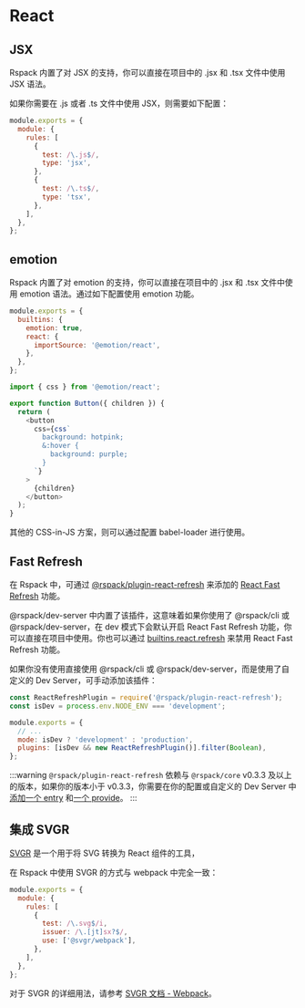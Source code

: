 # React

## JSX

Rspack 内置了对 JSX 的支持，你可以直接在项目中的 .jsx 和 .tsx 文件中使用 JSX 语法。

如果你需要在 .js 或者 .ts 文件中使用 JSX，则需要如下配置：

```js title=rspack.config.js
module.exports = {
  module: {
    rules: [
      {
        test: /\.js$/,
        type: 'jsx',
      },
      {
        test: /\.ts$/,
        type: 'tsx',
      },
    ],
  },
};
```

## emotion

Rspack 内置了对 emotion 的支持，你可以直接在项目中的 .jsx 和 .tsx 文件中使用 emotion 语法。通过如下配置使用 emotion 功能。

```js title=rspack.config.js
module.exports = {
  builtins: {
    emotion: true,
    react: {
      importSource: '@emotion/react',
    },
  },
};
```

```js title=src/index.tsx
import { css } from '@emotion/react';

export function Button({ children }) {
  return (
    <button
      css={css`
        background: hotpink;
        &:hover {
          background: purple;
        }
      `}
    >
      {children}
    </button>
  );
}
```

其他的 CSS-in-JS 方案，则可以通过配置 babel-loader 进行使用。

## Fast Refresh

在 Rspack 中，可通过 [@rspack/plugin-react-refresh](https://github.com/web-infra-dev/rspack/tree/main/packages/rspack-plugin-react-refresh) 来添加的 [React Fast Refresh](https://reactnative.dev/docs/fast-refresh) 功能。

@rspack/dev-server 中内置了该插件，这意味着如果你使用了 @rspack/cli 或 @rspack/dev-server，在 dev 模式下会默认开启 React Fast Refresh 功能，你可以直接在项目中使用。你也可以通过 [builtins.react.refresh](config/builtins#builtinsreact) 来禁用 React Fast Refresh 功能。

如果你没有使用直接使用 @rspack/cli 或 @rspack/dev-server，而是使用了自定义的 Dev Server，可手动添加该插件：

```js title=rspack.config.js
const ReactRefreshPlugin = require('@rspack/plugin-react-refresh');
const isDev = process.env.NODE_ENV === 'development';

module.exports = {
  // ...
  mode: isDev ? 'development' : 'production',
  plugins: [isDev && new ReactRefreshPlugin()].filter(Boolean),
};
```

:::warning
`@rspack/plugin-react-refresh` 依赖与 `@rspack/core` v0.3.3 及以上的版本，如果你的版本小于 v0.3.3，你需要在你的配置或自定义的 Dev Server 中[添加一个 entry](https://github.com/web-infra-dev/rspack/blob/ace58e2b41abcfecc9ddfa9c7e194ac0bdaf7db1/packages/rspack-dev-server/src/server.ts#L83-L88) 和[一个 provide](https://github.com/web-infra-dev/rspack/blob/ace58e2b41abcfecc9ddfa9c7e194ac0bdaf7db1/packages/rspack-dev-server/src/server.ts#L329-L331)。
:::

## 集成 SVGR

[SVGR](https://react-svgr.com/) 是一个用于将 SVG 转换为 React 组件的工具，

在 Rspack 中使用 SVGR 的方式与 webpack 中完全一致：

```js title=rspack.config.js
module.exports = {
  module: {
    rules: [
      {
        test: /\.svg$/i,
        issuer: /\.[jt]sx?$/,
        use: ['@svgr/webpack'],
      },
    ],
  },
};
```

对于 SVGR 的详细用法，请参考 [SVGR 文档 - Webpack](https://react-svgr.com/docs/webpack/)。
